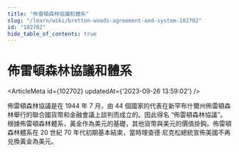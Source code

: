 ```yaml
---
title: "佈雷頓森林協議和體系"
slug: "/learn/wiki/bretton-woods-agreement-and-system-102702"
id: "102702"
hide_table_of_contents: true
---
```



# 佈雷頓森林協議和體系

<ArticleMeta id={102702} updatedAt={'2023-09-26 13:59:02'} />
<div className='border-solid border-b border-t-0 my-4 border-[var(--ifm-color-gray-300)]' />

佈雷頓森林協議是在 1944 年 7 月，由 44 個國家的代表在新罕布什爾州佈雷頓森林舉行的聯合國貨幣和金融會議上談判而成立的。因此得名 “佈雷頓森林協議”。根據佈雷頓森林體系，黃金作為美元的基礎，其他貨幣與美元的價值掛鈎。佈雷頓森林體系在 20 世紀 70 年代初期基本結束，當時理查德·尼克松總統宣佈美國不再兑換黃金為美元。
